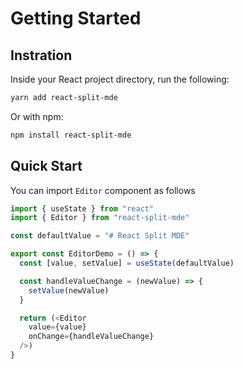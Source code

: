 # Getting Started

## Instration

Inside your React project directory, run the following:

```sh
yarn add react-split-mde
```

Or with npm:

```sh
npm install react-split-mde
```

## Quick Start

You can import `Editor` component as follows


```js
import { useState } from "react"
import { Editor } from "react-split-mde"

const defaultValue = "# React Split MDE"

export const EditorDemo = () => {
  const [value, setValue] = useState(defaultValue)

  const handleValueChange = (newValue) => {
    setValue(newValue)
  }

  return (<Editor
    value={value} 
    onChange={handleValueChange} 
  />)
}
```



